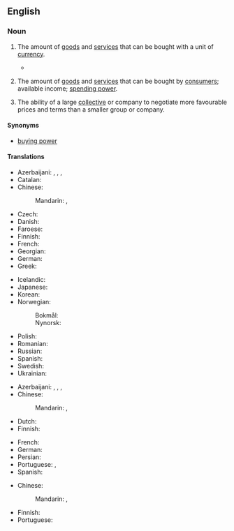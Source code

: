 ==English==
{{wikipedia}}

===Noun===
{{en-noun|-}}

# {{lb|en|economics}} The amount of [[goods]] and [[service]]s that can be bought with a unit of [[currency]].
#* {{quote-journal|en|title=Towards the end of poverty
|date=2013-06-01|volume=407|issue=8838|page=11|magazine={{w|The Economist}}
|url=http://www.economist.com/news/leaders/21578665-nearly-1-billion-people-have-been-taken-out-extreme-poverty-20-years-world-should-aim
|passage=But poverty’s scourge is fiercest below $1.25 (the average of the 15 poorest countries’ own poverty lines, measured in 2005 dollars and adjusted for differences in '''purchasing power'''): people below that level live lives that are poor, nasty, brutish and short.}}
#: {{ux|en|The exchange rates do not always reflect true differences in the '''purchasing power''' of currencies.}}
# {{lb|en|economics}} The amount of [[goods]] and [[service]]s that can be bought by [[consumer|consumers]]; available income; [[spending power]].
#: {{ux|en|High interest rates are affecting the '''purchasing power''' of homeowners.}}
# {{lb|en|business}} The ability of a large [[collective]] or company to negotiate more favourable prices and terms than a smaller group or company.
#: {{ux|en|Large supermarkets usually have better '''purchasing power''' than small, local shops.}}

====Synonyms====
* [[buying power]]

====Translations====
{{trans-top|amount of goods and services that can be purchased with a unit of currency}}
* Azerbaijani: {{t|az|alıcılıq qabiliyyəti}}, {{t|az|alıcılıq qüvvəsi}}, {{t|az|alıcı qabiliyyəti}}, {{t|az|alıcı qüvvəsi}}
* Catalan: {{t|ca|poder adquisitiu|m}}
* Chinese:
*: Mandarin: {{t+|cmn|購買力|sc=Hani}}, {{t+|cmn|购买力|tr=gòumǎilì|sc=Hani}}
* Czech: {{t+|cs|kupní síla|f}}
* Danish: {{t|da|købekraft|c}}
* Faroese: {{t|fo|keypsorka|f}}
* Finnish: {{t+|fi|ostovoima}}
* French: {{t+|fr|pouvoir d'achat|m}}
* Georgian: {{t|ka|მსყიდველობითი უნარი}}
* German: {{t+|de|Kaufkraft|f}}
* Greek: {{t+|el|αγοραστική δύναμη|f}}
{{trans-mid}}
* Icelandic: {{t+|is|kaupmáttur|m}}
* Japanese: {{t|ja|購買力|tr=こうばいりょく, kōbai-ryoku}}
* Korean: {{t+|ko|구매력(購買力)}}
* Norwegian:
*: Bokmål: {{t|nb|kjøpekraft|m|f}}
*: Nynorsk: {{t|nn|kjøpekraft|f}}
* Polish: {{t|pl|siła nabywcza|f}}
* Romanian: {{t+|ro|putere de cumpărare|f}}
* Russian: {{t|ru|покупа́тельная спосо́бность|f}}
* Spanish: {{t+|es| poder adquisitivo}}
* Swedish: {{t+|sv|köpkraft|c}}
* Ukrainian: {{t|uk|купіве́льна спромо́жність|f}}
{{trans-bottom}}

{{trans-top|income available to households}}
* Azerbaijani: {{t|az|alıcılıq qabiliyyəti}}, {{t|az|alıcı qabiliyəti}}, {{t|az|alıcılıq qüvvəsi}}, {{t|az|alıcı qüvvəsi}}
* Chinese:
*: Mandarin: {{t+|cmn|購買力|sc=Hani}}, {{t+|cmn|购买力|tr=gòumǎilì|sc=Hani}}
* Dutch: {{t+|nl|koopkracht|m}}
* Finnish: {{t+|fi|ostovoima}}
{{trans-mid}}
* French: {{t+|fr|pouvoir d'achat|m}}
* German: {{t+|de|Kaufkraft|f}}
* Persian: {{t|fa|قدرت خرید|tr=qodrat-e xarid}}
* Portuguese: {{t|pt|poder aquisitivo|m}}, {{t|pt|poder de compra|m}}
* Spanish: {{t-needed|es}}
{{trans-bottom}}

{{trans-top|ability of company}}
* Chinese:
*: Mandarin: {{t+|cmn|購買力|sc=Hani}}, {{t+|cmn|购买力|tr=gòumǎilì|sc=Hani}}
{{trans-mid}}
* Finnish: {{t|fi|hankintavoima}}
* Portuguese: {{t-needed|pt}}
{{trans-bottom}}